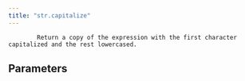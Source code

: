 ```yaml
---
title: "str.capitalize"
---
```


            Return a copy of the expression with the first character capitalized and the rest lowercased.
            

## Parameters

